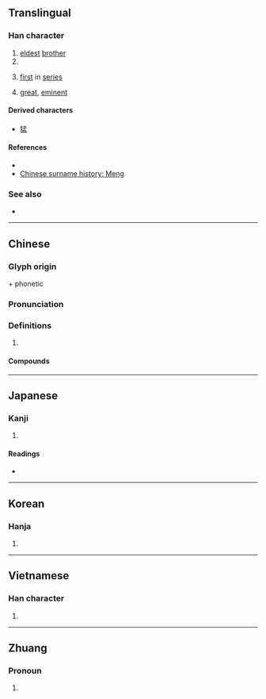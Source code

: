 {{character info/new}}
{{also|盂}}
==Translingual==

===Han character===
{{Han char|rn=39|rad=子|as=05|sn=8|four=17107|canj=NDBT|ids=⿱子皿}}

# [[eldest]] [[brother]]
# {{surname|lang=zh}}
# {{lb|zh|figuratively}} [[first]] in [[series]]
# {{lb|zh|figuratively}} [[great]], [[eminent]]

====Derived characters====
* [[猛]]

====References====
* {{Han ref|kx=0278.160|dkj=06960|dj=0546.110|hdz=21013.030|uh=5B5F|ud=23391|bh=A973|bd=43379}}
* [http://english.people.com.cn/200507/18/eng20050718_196788.html Chinese surname history: Meng]

===See also===
* {{l|mul|盂}}

----

==Chinese==
{{zh-forms}}

===Glyph origin===
{{Han etym}}
{{m|zh|子||[[child]]; [[son]]}} + phonetic {{och-l|皿}}

===Pronunciation===
{{zh-pron
|m=mèng
|c=maang6
|h=pfs=men
|mn=bēng
|mc=y
|oc=y
|ma=
|cat=a,pn
}}

===Definitions===
{{zh-hanzi}}

# {{rfdef|lang=zh}}

====Compounds====
{{zh-der|孟浪輕狂|孟母三遷|孟荀|孟母擇鄰|孟浪|孟公|孟春|孟秋|季孟之間|孟嘉落帽|季孟|孟母|孟嘗君|孟月|孟良盜馬|四孟|孟婆|孟詩韓筆|孔孟學會|孟冬|孟宗泣筍|孟麗君|孟非斯|孟陬|孟母斷織|孟宗竹|孟姜女|孟什維克|孔孟之道|孔孟|孟婆湯|優孟衣冠|孟夏|孟加拉|孟子|孟光舉案|梁孟|焦孟不離|浪孟|衣冠優孟|落帽孟嘉|論孟}}

----

==Japanese==

===Kanji===
{{ja-kanji|grade=|rs=子05}}

# {{defn|lang=ja|sort=子05}}

====Readings====
* {{ja-readings|goon=[[みょう]] (myō), [[もう]] (mō)|kanon=[[ぼう]] (bō), [[もう]] (mō)|kanyoon=[[まん]] (man)|kun=[[かしら]] (kashira), [[はじめ]] (hajime)}}

----

==Korean==

===Hanja===
{{ko-hanja|hangeul=[[맹]], [[망]]|rv=maeng, mang|mr=maeng, mang}}

# {{defn|lang=ko|sort=子05}}

----

==Vietnamese==

===Han character===
{{vi-hantu|[[mạnh]]|rs=子05}}

# {{defn|lang=vi|sort=子05}}

----

==Zhuang==

===Pronoun===
{{za-head|pronoun}}

# {{za-sawndip form of|mwngz}}